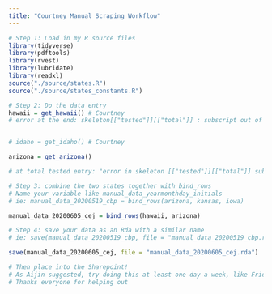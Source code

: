 ```yaml
---
title: "Courtney Manual Scraping Workflow"
---
```


```r
# Step 1: Load in my R source files
library(tidyverse)
library(pdftools)
library(rvest)
library(lubridate)
library(readxl)
source("./source/states.R")
source("./source/states_constants.R")
```

```r
# Step 2: Do the data entry 
hawaii = get_hawaii() # Courtney
# error at the end: skeleton[["tested"]][["total"]] : subscript out of bounds


# idaho = get_idaho() # Courtney

arizona = get_arizona()

# at total tested entry: "error in skeleton [["tested"]][["total"]] subscript out of bounds"
```

```r
# Step 3: combine the two states together with bind_rows
# Name your variable like manual_data_yearmonthday_initials
# ie: manual_data_20200519_cbp = bind_rows(arizona, kansas, iowa)

manual_data_20200605_cej = bind_rows(hawaii, arizona)
```

```r
# Step 4: save your data as an Rda with a similar name
# ie: save(manual_data_20200519_cbp, file = "manual_data_20200519_cbp.rda")

save(manual_data_20200605_cej, file = "manual_data_20200605_cej.rda")

# Then place into the Sharepoint! 
# As Aijin suggested, try doing this at least one day a week, like Friday
# Thanks everyone for helping out
```

